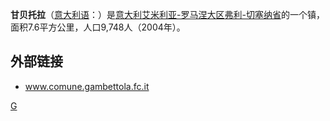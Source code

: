 '''甘贝托拉'''（[[意大利语|意大利语]]：'''{{lang|it|Gambettola}}'''）是[[意大利|意大利]][[艾米利亚-罗马涅大区|艾米利亚-罗马涅大区]][[弗利-切塞纳省|弗利-切塞纳省]]的一个镇，面积7.6平方公里，人口9,748人（2004年）。

== 外部链接 ==
* {{it icon}} [http://www.comune.gambettola.fc.it www.comune.gambettola.fc.it] {{Wayback|url=http://www.comune.gambettola.fc.it/ |date=20180626071716 }}

{{Province of Forli-Cesena}}

{{弗利-切塞納省市鎮}}

[[Category:弗利-切塞納省市鎮|G]]


{{Italy-geo-stub}}